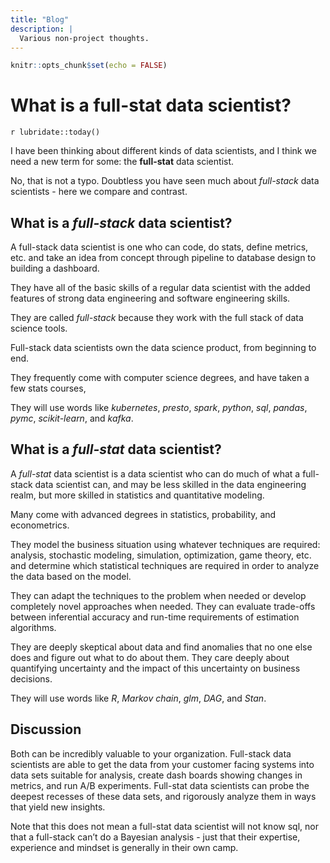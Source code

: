 ```yaml
---
title: "Blog"
description: |
  Various non-project thoughts. 
---
```


```r
knitr::opts_chunk$set(echo = FALSE)
```


# What is a full-stat data scientist?
`r lubridate::today()`

I have been thinking about different kinds of data scientists, and I think we need a new term for some: the __full-stat__ data scientist. 

No, that is not a typo. Doubtless you have seen much about _full-stack_ data scientists - here we compare and contrast.

## What is a _full-stack_ data scientist?

A full-stack data scientist is one who can code, do stats, define metrics, etc. and take an idea from concept through pipeline to database design to building a dashboard. 

They have all of the basic skills of a regular data scientist with the added features of strong data engineering and software engineering skills. 

They are called _full-stack_ because they work with the full stack of data science tools. 

Full-stack data scientists own the data science product, from beginning to end. 

They frequently come with computer science degrees, and have taken a few stats courses, 

They will use words like _kubernetes_, _presto_, _spark_, _python_, _sql_, _pandas_, _pymc_, _scikit-learn_, and _kafka_.


## What is a _full-stat_ data scientist?

A _full-stat_ data scientist is a data scientist who can do much of what a full-stack data scientist can, and may be less skilled in the data engineering realm, but more skilled in statistics and quantitative modeling. 

Many come with advanced degrees in statistics, probability, and econometrics. 

They model the business situation using whatever techniques are required: analysis, stochastic modeling, simulation, optimization, game theory, etc. and determine which statistical techniques are required in order to analyze the data based on the model. 

They can adapt the techniques to the problem when needed or develop completely novel approaches when needed. They can evaluate trade-offs between inferential accuracy and run-time requirements of estimation algorithms. 

They are deeply skeptical about data and find anomalies that no one else does and figure out what to do about them. They care deeply about quantifying uncertainty and the impact of this uncertainty on business decisions.

They will use words like _R_, _Markov chain_, _glm_, _DAG_, and _Stan_. 


## Discussion

Both can be incredibly valuable to your organization. Full-stack data scientists are able to get the data from your customer facing systems into data sets suitable for analysis, create dash boards showing changes in metrics, and run A/B experiments. Full-stat data scientists can probe the deepest recesses of these data sets, and rigorously analyze them in ways that yield new insights.

Note that this does not mean a full-stat data scientist will not know sql, nor that a full-stack can't do a Bayesian analysis - just that their expertise, experience and mindset is generally in their own camp.


